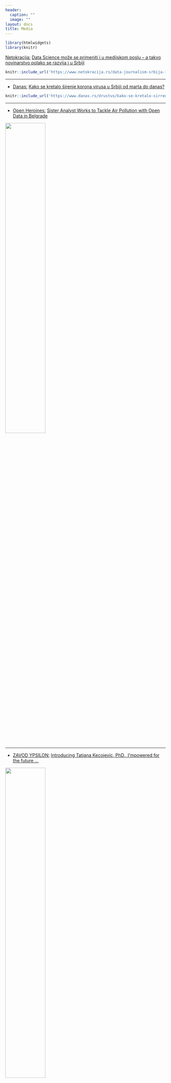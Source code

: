 ```yaml
---
header:
  caption: ""
  image: ""
layout: docs
title: Media
---
```

```r
library(htmlwidgets)
library(knitr)
```

[Netokracija:](https://www.netokracija.rs) [Data Science može se primeniti i u medijskom poslu – a takvo novinarstvo polako se razvija i u Srbiji](https://www.netokracija.rs/data-journalism-srbija-181381)

```r
knitr::include_url('https://www.netokracija.rs/data-journalism-srbija-181381')
```


---

- [Danas: ](https://www.danas.rs/) [ Kako se kretalo širenje korona virusa u Srbiji od marta do danas?](https://www.danas.rs/naslovna/naslovna-za-21-jul-2020/)

```r
knitr::include_url('https://www.danas.rs/drustvo/kako-se-kretalo-sirrenje-korona-virus-u-srbiji-od-marta-do-danas/')
```

---

 - [Open Heroines:](https://openheroines.org) [Sister Analyst Works to Tackle Air Pollution with Open Data in Belgrade](https://openheroines.org/sister-analyst-works-to-tackle-air-pollution-with-open-data-in-belgrade-b87a7a302e2a)
 
[![](/in_media/_index_files/OHSA.jpg){#id .class width=50% height=50%px}](https://ohsa.netlify.app)

---

- [ZAVOD YPSILON:](https://ypsilon.si) [Introducing Tatjana Kecojevic, PhD., I'mpowered for the future ...](https://www.youtube.com/watch?v=5PXt5I9E-sE&t=3s)

[![](/in_media/_index_files/YPSILON.jpg){width=50% height=50%}](https://www.facebook.com/zavod.ypsilon/videos/523581228434425)

---

 - [Kreatori i alati: Tatjana Kecojević, Data Scientist](https://startit.rs/kreatori-i-alati-tatjana-kecojevic-data-scientist/)

```r
knitr::include_url('https://startit.rs/kreatori-i-alati-tatjana-kecojevic-data-scientist/')
```

---

[Northwest Universities R Day: ](https://www.software.ac.uk/blog/2019-01-23-northwest-universities-r-day-event) [panel discussion around future directions of R]()

[![](/in_media/_index_files/nwuRday.jpg){width=50% height=50%}](https://www.software.ac.uk/blog/2019-01-23-northwest-universities-r-day-event)

---

 - [Enter Conference:](http://www.enterconference.net) [Data Science and R from Tatjana Kecojevic’s perspective](http://www.enterconference.net/data-science-and-r-from-tatjane-kecojevic-s-perspective/)
 
![](/in_media/_index_files/ENTER_ME.jpg){width=50% height=50%} 

---

 - [N1 TV: ](http://rs.n1info.com)[Net Context: Data Science, 10 April 2018]()
 
 ![](/in_media/_index_files/N1.jpg){width=50% height=50%}